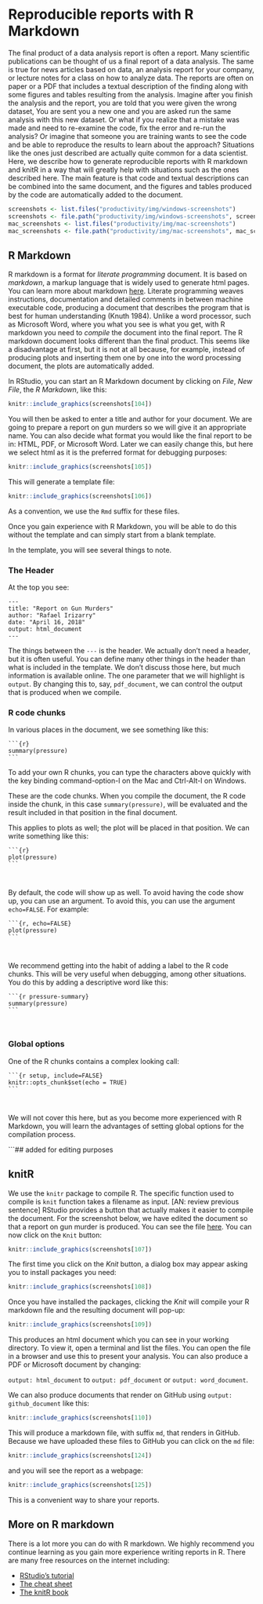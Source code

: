 # Reproducible reports with R Markdown

The final product of a data analysis report is often a report. Many scientific publications can be thought of us a final report of a data analysis. The same is true for news articles based on data, an analysis report for your company, or lecture notes for a class on how to analyze data. The reports are often on paper or a PDF that includes a textual description of the finding along with some figures and tables resulting from the analysis. Imagine after you finish the analysis and the report, you are told that you were given the wrong dataset, You are sent you a new one and you are asked run the same analysis with this new dataset. Or what if you realize that a mistake was made and need to re-examine the code, fix the error and re-run the analysis? Or imagine that someone you are training wants to see the code and be able to reproduce the results to learn about the approach? Situations like the ones just described are actually quite common for a data scientist. Here, we describe how to generate reproducible reports with R markdown and knitR in a way that will greatly help with situations such as the ones described here. The main feature is that code and textual descriptions can be combined into the same document, and the figures and tables produced by the code are automatically added to the document. 



```r
screenshots <- list.files("productivity/img/windows-screenshots")
screenshots <- file.path("productivity/img/windows-screenshots", screenshots)
mac_screenshots <- list.files("productivity/img/mac-screenshots")
mac_screenshots <- file.path("productivity/img/mac-screenshots", mac_screenshots)
```


## R Markdown
R markdown is a format for _literate programming_ document. It is based on _markdown_, a markup language that is widely used to generate html pages. You can learn more about markdown [here](https://www.markdowntutorial.com/). Literate programming weaves instructions, documentation and detailed comments in between machine executable code, producing a document that describes the program that is best for human understanding (Knuth 1984). Unlike a word processor, such as Microsoft Word, where you what you see is what you get, with R markdown you need to _compile_ the document into the final report. The R markdown document looks different than the final product. This seems like a disadvantage at first, but it is not at all because, for example, instead of producing plots and inserting them one by one into the word processing document, the plots are automatically added. 

In RStudio, you can start an R Markdown document by clicking on _File_, _New File_, the _R Markdown_, like this:

```r
knitr::include_graphics(screenshots[104]) 
```

You will then be asked to enter a title and author for your document. We are going to prepare a report on gun murders so we will give it an appropriate name. You can also decide what format you would like the final report to be in: HTML, PDF, or Microsoft Word. Later we can easily change this, but here we select html as it is the preferred format for debugging purposes:

```r
knitr::include_graphics(screenshots[105]) 
```

This will generate a template file:

```r
knitr::include_graphics(screenshots[106]) 
```

As a convention, we use the `Rmd` suffix for these files.

Once you gain experience with R Markdown, you will be able to do this without the template and can simply start from a blank template.

In the template, you will see several things to note.



### The Header

At the top you see:

```
---
title: "Report on Gun Murders"
author: "Rafael Irizarry"
date: "April 16, 2018"
output: html_document
---
```

The things between the `---` is the header. We actually don't need a header, but it is often useful. You can define many other things in the header than what is included in the template. We don't discuss those here, but much information is available online. The one parameter that we will highlight is `output`. By changing this to, say, `pdf_document`, we can control the output that is produced when we compile. 

### R code chunks

In various places in the document, we see something like this:

<pre><code>```{r}
summary(pressure)
```
</code></pre>

To add your own R chunks, you can type the characters above quickly with the key binding command-option-I on the Mac and Ctrl-Alt-I on Windows.


These are the code chunks. When you compile the document, the R code inside the chunk, in this case `summary(pressure)`, will be evaluated and the result included in that position in the final document. 

This applies to plots as well; the plot will be placed in that position. We can write something like this:

<pre><code>```{r} 
plot(pressure)
```
</pre></code>


By default, the code will show up as well. To avoid having the code show up, you can use an argument. To avoid this, you can use the argument `echo=FALSE`. For example:

<pre><code>```{r, echo=FALSE} 
plot(pressure)
```
</pre></code>

We recommend getting into the habit of adding a label to the R code chunks. This will be very useful when debugging, among other situations. You do this by adding a descriptive word like this:

<pre><code>```{r pressure-summary} 
summary(pressure)
```
</pre></code>

### Global options

One of the R chunks contains a complex looking call:


<pre><code>```{r setup, include=FALSE}
knitr::opts_chunk$set(echo = TRUE)
```
</pre></code>

We will not cover this here, but as you become more experienced with R Markdown, you will learn the advantages of setting global options for the compilation process.

```## added for editing purposes


## knitR

We use the `knitr` package to compile R. The specific function used to compile is `knit` function takes a filename as input. [AN: review previous sentence] RStudio provides a button that actually makes it easier to compile the document. For the screenshot below, we have edited the document so that a report on gun murder is produced. You can see the file [here](https://raw.githubusercontent.com/rairizarry/murders/master/report.Rmd). You can now click on the `Knit` button:

```r
knitr::include_graphics(screenshots[107]) 
```


The first time you click on the _Knit_ button, a dialog box may appear asking you to install packages you need:

```r
knitr::include_graphics(screenshots[108]) 
```


Once you have installed the packages, clicking the _Knit_ will compile your R markdown file and the resulting document will pop-up:

```r
knitr::include_graphics(screenshots[109]) 
```

This produces an html document which you can see in your working directory. To view it, open a terminal and list the files. You can open the file in a browser and use this to present your analysis. You can also produce a PDF or Microsoft document by changing: 

`output: html_document` to `output: pdf_document` or `output: word_document`. 

We can also produce documents that render on GitHub using `output: github_document` like this:


```r
knitr::include_graphics(screenshots[110]) 
```

This will produce a markdown file, with suffix `md`, that renders in GitHub. Because we have uploaded these files to GitHub you can click on the `md` file:


```r
knitr::include_graphics(screenshots[124]) 
```

and you will see the report as a webpage:


```r
knitr::include_graphics(screenshots[125]) 
```

This is a convenient way to share your reports.


## More on R markdown

There is a lot more you can do with R markdown. We highly recommend you continue learning as you gain more experience writing reports in R. There are many free resources on the internet including:

* [RStudio's tutorial](https://rmarkdown.rstudio.com)
* [The cheat sheet](https://www.rstudio.com/wp-content/uploads/2015/02/rmarkdown-cheatsheet.pdf)
* [The knitR book](https://yihui.name/knitr/)


